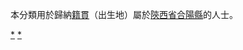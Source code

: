 {{Catnav|頁面分類|各種主題的頁面分類|依中国各省来作的分类|各地中国人|陝西人|渭南人}}
{{Catnav|頁面分類|人物|各國人物|中国人|各地中国人|陝西人|渭南人}}

本分類用於歸納[[籍貫|籍貫]]（出生地）屬於[[陝西省|陝西省]][[合陽縣|合陽縣]]的人士。

[[Category:渭南人|*]]
[[Category:合阳县|*]]